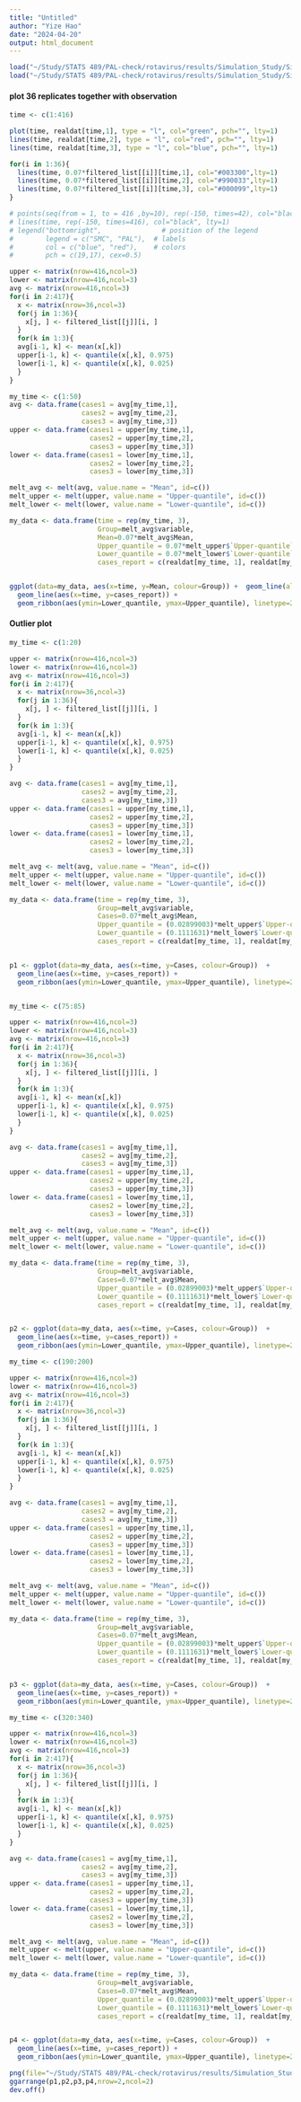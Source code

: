 ```yaml
---
title: "Untitled"
author: "Yize Hao"
date: "2024-04-20"
output: html_document
---
```


```r
load("~/Study/STATS 489/PAL-check/rotavirus/results/Simulation_Study/Simulation+Comparison/OvOv/mif2/pfilter together/filtered_list_36.Rdata")
load("~/Study/STATS 489/PAL-check/rotavirus/results/Simulation_Study/Simulation+Comparison/OvOv/Filtering/condlik/real_rotavirus_metadata.Rdata")
```


#### plot 36 replicates together with observation

```r
time <- c(1:416)

plot(time, realdat[time,1], type = "l", col="green", pch="", lty=1)
lines(time, realdat[time,2], type = "l", col="red", pch="", lty=1)
lines(time, realdat[time,3], type = "l", col="blue", pch="", lty=1)

for(i in 1:36){
  lines(time, 0.07*filtered_list[[i]][time,1], col="#003300",lty=1)
  lines(time, 0.07*filtered_list[[i]][time,2], col="#990033",lty=1)
  lines(time, 0.07*filtered_list[[i]][time,3], col="#000099",lty=1)
}

# points(seq(from = 1, to = 416 ,by=10), rep(-150, times=42), col="black", pch="*")
# lines(time, rep(-150, times=416), col="black", lty=1)
# legend("bottomright",               # position of the legend
#        legend = c("SMC", "PAL"),  # labels
#        col = c("blue", "red"),    # colors
#        pch = c(19,17), cex=0.5)   
```



```r
upper <- matrix(nrow=416,ncol=3)
lower <- matrix(nrow=416,ncol=3)
avg <- matrix(nrow=416,ncol=3)
for(i in 2:417){
  x <- matrix(nrow=36,ncol=3)
  for(j in 1:36){
    x[j, ] <- filtered_list[[j]][i, ]
  }
  for(k in 1:3){
  avg[i-1, k] <- mean(x[,k])
  upper[i-1, k] <- quantile(x[,k], 0.975)
  lower[i-1, k] <- quantile(x[,k], 0.025)
  }
}

my_time <- c(1:50)
avg <- data.frame(cases1 = avg[my_time,1],
                  cases2 = avg[my_time,2],
                  cases3 = avg[my_time,3])
upper <- data.frame(cases1 = upper[my_time,1],
                    cases2 = upper[my_time,2],
                    cases3 = upper[my_time,3])
lower <- data.frame(cases1 = lower[my_time,1],
                    cases2 = lower[my_time,2],
                    cases3 = lower[my_time,3])

melt_avg <- melt(avg, value.name = "Mean", id=c())
melt_upper <- melt(upper, value.name = "Upper-quantile", id=c())
melt_lower <- melt(lower, value.name = "Lower-quantile", id=c())

my_data <- data.frame(time = rep(my_time, 3),
                      Group=melt_avg$variable, 
                      Mean=0.07*melt_avg$Mean,
                      Upper_quantile = 0.07*melt_upper$`Upper-quantile`,
                      Lower_quantile = 0.07*melt_lower$`Lower-quantile`,
                      cases_report = c(realdat[my_time, 1], realdat[my_time,2],realdat[my_time,3]))


ggplot(data=my_data, aes(x=time, y=Mean, colour=Group)) +  geom_line(alpha=0.3) +
  geom_line(aes(x=time, y=cases_report)) + 
  geom_ribbon(aes(ymin=Lower_quantile, ymax=Upper_quantile), linetype=2, alpha=0.1) 
```

#### Outlier plot

```r
my_time <- c(1:20)

upper <- matrix(nrow=416,ncol=3)
lower <- matrix(nrow=416,ncol=3)
avg <- matrix(nrow=416,ncol=3)
for(i in 2:417){
  x <- matrix(nrow=36,ncol=3)
  for(j in 1:36){
    x[j, ] <- filtered_list[[j]][i, ]
  }
  for(k in 1:3){
  avg[i-1, k] <- mean(x[,k])
  upper[i-1, k] <- quantile(x[,k], 0.975)
  lower[i-1, k] <- quantile(x[,k], 0.025)
  }
}

avg <- data.frame(cases1 = avg[my_time,1],
                  cases2 = avg[my_time,2],
                  cases3 = avg[my_time,3])
upper <- data.frame(cases1 = upper[my_time,1],
                    cases2 = upper[my_time,2],
                    cases3 = upper[my_time,3])
lower <- data.frame(cases1 = lower[my_time,1],
                    cases2 = lower[my_time,2],
                    cases3 = lower[my_time,3])

melt_avg <- melt(avg, value.name = "Mean", id=c())
melt_upper <- melt(upper, value.name = "Upper-quantile", id=c())
melt_lower <- melt(lower, value.name = "Lower-quantile", id=c())

my_data <- data.frame(time = rep(my_time, 3),
                      Group=melt_avg$variable, 
                      Cases=0.07*melt_avg$Mean,
                      Upper_quantile = (0.02899003)*melt_upper$`Upper-quantile`,
                      Lower_quantile = (0.1111631)*melt_lower$`Lower-quantile`,
                      cases_report = c(realdat[my_time, 1], realdat[my_time,2],realdat[my_time,3]))


p1 <- ggplot(data=my_data, aes(x=time, y=Cases, colour=Group))  +
  geom_line(aes(x=time, y=cases_report)) + 
  geom_ribbon(aes(ymin=Lower_quantile, ymax=Upper_quantile), linetype=2, alpha=0.1) 


my_time <- c(75:85)

upper <- matrix(nrow=416,ncol=3)
lower <- matrix(nrow=416,ncol=3)
avg <- matrix(nrow=416,ncol=3)
for(i in 2:417){
  x <- matrix(nrow=36,ncol=3)
  for(j in 1:36){
    x[j, ] <- filtered_list[[j]][i, ]
  }
  for(k in 1:3){
  avg[i-1, k] <- mean(x[,k])
  upper[i-1, k] <- quantile(x[,k], 0.975)
  lower[i-1, k] <- quantile(x[,k], 0.025)
  }
}

avg <- data.frame(cases1 = avg[my_time,1],
                  cases2 = avg[my_time,2],
                  cases3 = avg[my_time,3])
upper <- data.frame(cases1 = upper[my_time,1],
                    cases2 = upper[my_time,2],
                    cases3 = upper[my_time,3])
lower <- data.frame(cases1 = lower[my_time,1],
                    cases2 = lower[my_time,2],
                    cases3 = lower[my_time,3])

melt_avg <- melt(avg, value.name = "Mean", id=c())
melt_upper <- melt(upper, value.name = "Upper-quantile", id=c())
melt_lower <- melt(lower, value.name = "Lower-quantile", id=c())

my_data <- data.frame(time = rep(my_time, 3),
                      Group=melt_avg$variable, 
                      Cases=0.07*melt_avg$Mean,
                      Upper_quantile = (0.02899003)*melt_upper$`Upper-quantile`,
                      Lower_quantile = (0.1111631)*melt_lower$`Lower-quantile`,
                      cases_report = c(realdat[my_time, 1], realdat[my_time,2],realdat[my_time,3]))


p2 <- ggplot(data=my_data, aes(x=time, y=Cases, colour=Group))  +
  geom_line(aes(x=time, y=cases_report)) + 
  geom_ribbon(aes(ymin=Lower_quantile, ymax=Upper_quantile), linetype=2, alpha=0.1) 

my_time <- c(190:200)

upper <- matrix(nrow=416,ncol=3)
lower <- matrix(nrow=416,ncol=3)
avg <- matrix(nrow=416,ncol=3)
for(i in 2:417){
  x <- matrix(nrow=36,ncol=3)
  for(j in 1:36){
    x[j, ] <- filtered_list[[j]][i, ]
  }
  for(k in 1:3){
  avg[i-1, k] <- mean(x[,k])
  upper[i-1, k] <- quantile(x[,k], 0.975)
  lower[i-1, k] <- quantile(x[,k], 0.025)
  }
}

avg <- data.frame(cases1 = avg[my_time,1],
                  cases2 = avg[my_time,2],
                  cases3 = avg[my_time,3])
upper <- data.frame(cases1 = upper[my_time,1],
                    cases2 = upper[my_time,2],
                    cases3 = upper[my_time,3])
lower <- data.frame(cases1 = lower[my_time,1],
                    cases2 = lower[my_time,2],
                    cases3 = lower[my_time,3])

melt_avg <- melt(avg, value.name = "Mean", id=c())
melt_upper <- melt(upper, value.name = "Upper-quantile", id=c())
melt_lower <- melt(lower, value.name = "Lower-quantile", id=c())

my_data <- data.frame(time = rep(my_time, 3),
                      Group=melt_avg$variable, 
                      Cases=0.07*melt_avg$Mean,
                      Upper_quantile = (0.02899003)*melt_upper$`Upper-quantile`,
                      Lower_quantile = (0.1111631)*melt_lower$`Lower-quantile`,
                      cases_report = c(realdat[my_time, 1], realdat[my_time,2],realdat[my_time,3]))


p3 <- ggplot(data=my_data, aes(x=time, y=Cases, colour=Group))  +
  geom_line(aes(x=time, y=cases_report)) + 
  geom_ribbon(aes(ymin=Lower_quantile, ymax=Upper_quantile), linetype=2, alpha=0.1) 

my_time <- c(320:340)

upper <- matrix(nrow=416,ncol=3)
lower <- matrix(nrow=416,ncol=3)
avg <- matrix(nrow=416,ncol=3)
for(i in 2:417){
  x <- matrix(nrow=36,ncol=3)
  for(j in 1:36){
    x[j, ] <- filtered_list[[j]][i, ]
  }
  for(k in 1:3){
  avg[i-1, k] <- mean(x[,k])
  upper[i-1, k] <- quantile(x[,k], 0.975)
  lower[i-1, k] <- quantile(x[,k], 0.025)
  }
}

avg <- data.frame(cases1 = avg[my_time,1],
                  cases2 = avg[my_time,2],
                  cases3 = avg[my_time,3])
upper <- data.frame(cases1 = upper[my_time,1],
                    cases2 = upper[my_time,2],
                    cases3 = upper[my_time,3])
lower <- data.frame(cases1 = lower[my_time,1],
                    cases2 = lower[my_time,2],
                    cases3 = lower[my_time,3])

melt_avg <- melt(avg, value.name = "Mean", id=c())
melt_upper <- melt(upper, value.name = "Upper-quantile", id=c())
melt_lower <- melt(lower, value.name = "Lower-quantile", id=c())

my_data <- data.frame(time = rep(my_time, 3),
                      Group=melt_avg$variable, 
                      Cases=0.07*melt_avg$Mean,
                      Upper_quantile = (0.02899003)*melt_upper$`Upper-quantile`,
                      Lower_quantile = (0.1111631)*melt_lower$`Lower-quantile`,
                      cases_report = c(realdat[my_time, 1], realdat[my_time,2],realdat[my_time,3]))


p4 <- ggplot(data=my_data, aes(x=time, y=Cases, colour=Group))  +
  geom_line(aes(x=time, y=cases_report)) + 
  geom_ribbon(aes(ymin=Lower_quantile, ymax=Upper_quantile), linetype=2, alpha=0.1) 

png(file="~/Study/STATS 489/PAL-check/rotavirus/results/Simulation_Study/Simulation+Comparison/OvOv/mif2/zoomed_in_outlier_plot.png", height = 800, width=800)
ggarrange(p1,p2,p3,p4,nrow=2,ncol=2)
dev.off()
```
